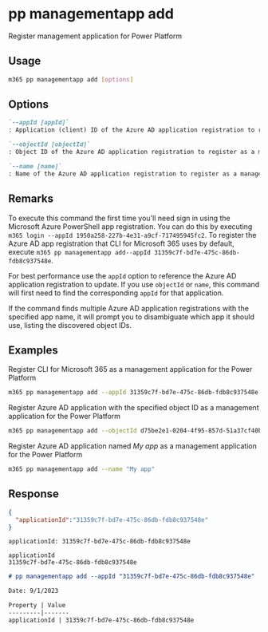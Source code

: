 
# pp managementapp add

Register management application for Power Platform

## Usage

```sh
m365 pp managementapp add [options]
```

## Options

```md definition-list
`--appId [appId]`
: Application (client) ID of the Azure AD application registration to register as a management app. Specify either `appId`, `objectId` or `name`

`--objectId [objectId]`
: Object ID of the Azure AD application registration to register as a management app. Specify either `appId`, `objectId` or `name`

`--name [name]`
: Name of the Azure AD application registration to register as a management app. Specify either `appId`, `objectId` or `name`
```

<Global />

## Remarks

To execute this command the first time you'll need sign in using the Microsoft Azure PowerShell app registration. You can do this by executing `m365 login --appId 1950a258-227b-4e31-a9cf-717495945fc2`. To register the Azure AD app registration that CLI for Microsoft 365 uses by default, execute `m365 pp managementapp add--appId 31359c7f-bd7e-475c-86db-fdb8c937548e`.

For best performance use the `appId` option to reference the Azure AD application registration to update. If you use `objectId` or `name`, this command will first need to find the corresponding `appId` for that application.

If the command finds multiple Azure AD application registrations with the specified app name, it will prompt you to disambiguate which app it should use, listing the discovered object IDs.

## Examples

Register CLI for Microsoft 365 as a management application for the Power Platform

```sh
m365 pp managementapp add --appId 31359c7f-bd7e-475c-86db-fdb8c937548e
```

Register Azure AD application with the specified object ID as a management application for the Power Platform

```sh
m365 pp managementapp add --objectId d75be2e1-0204-4f95-857d-51a37cf40be8
```

Register Azure AD application named _My app_ as a management application for the Power Platform

```sh
m365 pp managementapp add --name "My app"
```

## Response

<Tabs>
  <TabItem value="JSON">

  ```json
  {
    "applicationId":"31359c7f-bd7e-475c-86db-fdb8c937548e"
  }
  ```

  </TabItem>
  <TabItem value="Text">

  ```text
  applicationId: 31359c7f-bd7e-475c-86db-fdb8c937548e
  ```

  </TabItem>
  <TabItem value="CSV">

  ```csv
  applicationId
  31359c7f-bd7e-475c-86db-fdb8c937548e
  ```

  </TabItem>
  <TabItem value="Markdown">

  ```md
  # pp managementapp add --appId "31359c7f-bd7e-475c-86db-fdb8c937548e"

  Date: 9/1/2023

  Property | Value
  ---------|-------
  applicationId | 31359c7f-bd7e-475c-86db-fdb8c937548e
  ```

  </TabItem>
</Tabs>

